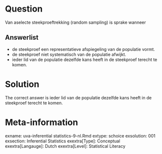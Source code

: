 Question
========

Van aselecte steekproeftrekking (random sampling) is sprake wanneer 

Answerlist
----------
* de steekproef een representatieve afspiegeling van de populatie vormt.
* de steekproef niet systematisch van de populatie afwijkt.
* ieder lid van de populatie dezelfde kans heeft in de steekproef terecht te komen.

Solution
========

The correct answer is  ieder lid van de populatie dezelfde kans heeft in de steekproef terecht te komen. 

Meta-information
================
exname: uva-inferential statistics-9-nl.Rmd 
extype: schoice 
exsolution: 001 
exsection: Inferential Statistics
exextra[Type]: Conceptual
exextra[Langauge]: Dutch 
exextra[Level]: Statistical Literacy
